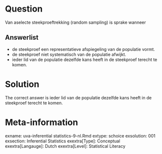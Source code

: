 Question
========

Van aselecte steekproeftrekking (random sampling) is sprake wanneer 

Answerlist
----------
* de steekproef een representatieve afspiegeling van de populatie vormt.
* de steekproef niet systematisch van de populatie afwijkt.
* ieder lid van de populatie dezelfde kans heeft in de steekproef terecht te komen.

Solution
========

The correct answer is  ieder lid van de populatie dezelfde kans heeft in de steekproef terecht te komen. 

Meta-information
================
exname: uva-inferential statistics-9-nl.Rmd 
extype: schoice 
exsolution: 001 
exsection: Inferential Statistics
exextra[Type]: Conceptual
exextra[Langauge]: Dutch 
exextra[Level]: Statistical Literacy
